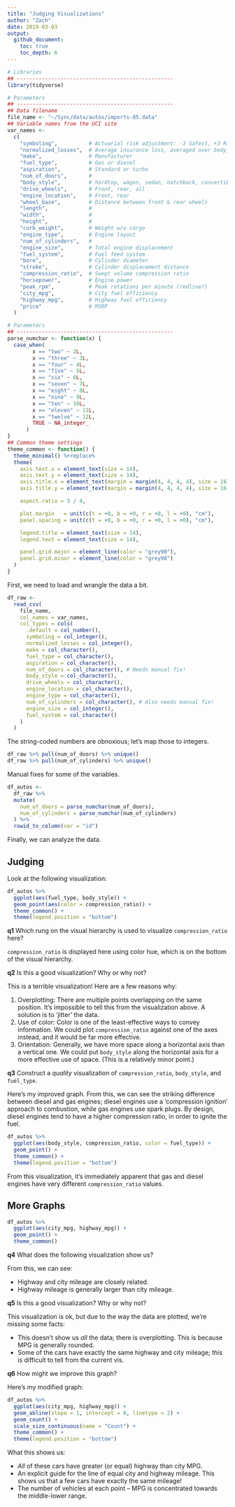 ```yaml
---
title: "Judging Visualizations"
author: "Zach"
date: 2019-03-03
output:
  github_document:
    toc: true
    toc_depth: 6
---
```


```r
# Libraries
## --------------------------------------------------
library(tidyverse)

# Parameters
## --------------------------------------------------
## Data filename
file_name <- "~/Sync/data/autos/imports-85.data"
## Variable names from the UCI site
var_names <-
  c(
    "symboling",          # Actuarial risk adjustment: -3 Safest, +3 Riskiest
    "normalized_losses",  # Average insurance loss, averaged over body_style
    "make",               # Manufacturer
    "fuel_type",          # Gas or diesel
    "aspiration",         # Standard or turbo
    "num_of_doors",       #
    "body_style",         # hardtop, wagon, sedan, hatchback, convertible
    "drive_wheels",       # Front, rear, all
    "engine_location",    # Front, rear
    "wheel_base",         # Distance between front & rear wheels
    "length",             #
    "width",              #
    "height",             #
    "curb_weight",        # Weight w/o cargo
    "engine_type",        # Engine layout
    "num_of_cylinders",   #
    "engine_size",        # Total engine displacement
    "fuel_system",        # Fuel feed system
    "bore",               # Cylinder diameter
    "stroke",             # Cylinder displacement distance
    "compression_ratio",  # Swept volume compression ratio
    "horsepower",         # Engine power
    "peak_rpm",           # Peak rotations per minute (redline?)
    "city_mpg",           # City fuel efficiency
    "highway_mpg",        # Highway fuel efficiency
    "price"               # MSRP
  )

# Parameters
## --------------------------------------------------
parse_numchar <- function(x) {
  case_when(
        x == "two" ~ 2L,
        x == "three" ~ 3L,
        x == "four" ~ 4L,
        x == "five" ~ 5L,
        x == "six" ~ 6L,
        x == "seven" ~ 7L,
        x == "eight" ~ 8L,
        x == "nine" ~ 9L,
        x == "ten" ~ 10L,
        x == "eleven" ~ 11L,
        x == "twelve" ~ 12L,
        TRUE ~ NA_integer_
      )
}
## Common theme settings
theme_common <- function() {
  theme_minimal() %+replace%
  theme(
    axis.text.x = element_text(size = 14),
    axis.text.y = element_text(size = 14),
    axis.title.x = element_text(margin = margin(4, 4, 4, 4), size = 16),
    axis.title.y = element_text(margin = margin(4, 4, 4, 4), size = 16, angle = 90),

    aspect.ratio = 3 / 4,

    plot.margin   = unit(c(t = +0, b = +0, r = +0, l = +0), "cm"),
    panel.spacing = unit(c(t = +0, b = +0, r = +0, l = +0), "cm"),

    legend.title = element_text(size = 14),
    legend.text = element_text(size = 14),

    panel.grid.major = element_line(color = "grey90"),
    panel.grid.minor = element_line(color = "grey90")
  )
}
```

First, we need to load and wrangle the data a bit.

```r
df_raw <-
  read_csv(
    file_name,
    col_names = var_names,
    col_types = cols(
      .default = col_number(),
      symboling = col_integer(),
      normalized_losses = col_integer(),
      make = col_character(),
      fuel_type = col_character(),
      aspiration = col_character(),
      num_of_doors = col_character(), # Needs manual fix!
      body_style = col_character(),
      drive_wheels = col_character(),
      engine_location = col_character(),
      engine_type = col_character(),
      num_of_cylinders = col_character(), # Also needs manual fix!
      engine_size = col_integer(),
      fuel_system = col_character()
    )
  )
```

The string-coded numbers are obnoxious; let's map those to integers.

```r
df_raw %>% pull(num_of_doors) %>% unique()
df_raw %>% pull(num_of_cylinders) %>% unique()
```

Manual fixes for some of the variables.

```r
df_autos <-
  df_raw %>%
  mutate(
    num_of_doors = parse_numchar(num_of_doors),
    num_of_cylinders = parse_numchar(num_of_cylinders)
  ) %>%
  rowid_to_column(var = "id")
```

Finally, we can analyze the data.

## Judging
<!-- -------------------------------------------------- -->

Look at the following visualization:

```r
df_autos %>%
  ggplot(aes(fuel_type, body_style)) +
  geom_point(aes(color = compression_ratio)) +
  theme_common() +
  theme(legend.position = "bottom")
```

__q1__ Which rung on the visual hierarchy is used to visualize `compression_ratio` here?

<!-- solution-begin -->
`compression_ratio` is displayed here using color hue, which is on the bottom of
the visual hierarchy.
<!-- solution-end -->

__q2__ Is this a good visualization? Why or why not?

<!-- solution-begin -->
This is a terrible visualization! Here are a few reasons why:

1. Overplotting: There are multiple points overlapping on the same position. It's impossible
   to tell this from the visualization above. A solution is to 'jitter' the data.
2. Use of color: Color is one of the least-effective ways to convey information. We could
   plot `compression_ratio` against one of the axes instead, and it would be far more
   effective.
3. Orientation: Generally, we have more space along a horizontal axis than a vertical
   one. We could put `body_style` along the horizontal axis for a more effective use
   of space. (This is a relatively minor point.)
<!-- solution-end -->

__q3__ Construct a *quality* visualization of `compression_ratio`, `body_style`, and `fuel_type`.

<!-- solution-begin -->
Here's my improved graph. From this, we can see the striking difference between
diesel and gas engines; diesel engines use a 'compression ignition' approach to
combustion, while gas engines use spark plugs. By design, diesel engines tend to
have a higher compression ratio, in order to ignite the fuel.

```r
df_autos %>%
  ggplot(aes(body_style, compression_ratio, color = fuel_type)) +
  geom_point() +
  theme_common() +
  theme(legend.position = "bottom")
```

From this visualization, it's immediately apparent that gas and diesel engines
have very different `compression_ratio` values.
<!-- solution-end -->

## More Graphs
<!-- -------------------------------------------------- -->

```r
df_autos %>%
  ggplot(aes(city_mpg, highway_mpg)) +
  geom_point() +
  theme_common()
```

__q4__ What does the following visualization show us?

<!-- solution-begin -->
From this, we can see:

- Highway and city mileage are closely related.
- Highway mileage is generally larger than city mileage.
<!-- solution-end -->

__q5__ Is this a good visualization? Why or why not?

<!-- solution-begin -->
This visualization is ok, but due to the way the data are plotted,
we're missing some facts:

- This doesn't show us *all* the data; there is overplotting. This is because
  MPG is generally rounded.
- Some of the cars have exactly the same highway and city mileage; this is
  difficult to tell from the current vis.
<!-- solution-end -->

__q6__ How might we improve this graph?

<!-- solution-begin -->
Here's my modified graph:

```r
df_autos %>%
  ggplot(aes(city_mpg, highway_mpg)) +
  geom_abline(slope = 1, intercept = 0, linetype = 2) +
  geom_count() +
  scale_size_continuous(name = "Count") +
  theme_common() +
  theme(legend.position = "bottom")
```

What this shows us:

- *All* of these cars have greater (or equal) highway than city MPG.
- An explicit guide for the line of equal city and highway mileage. This
  shows us that a few cars have exactly the same mileage!
- The number of vehicles at each point -- MPG is concentrated towards the
  middle-lower range.
<!-- solution-end -->
